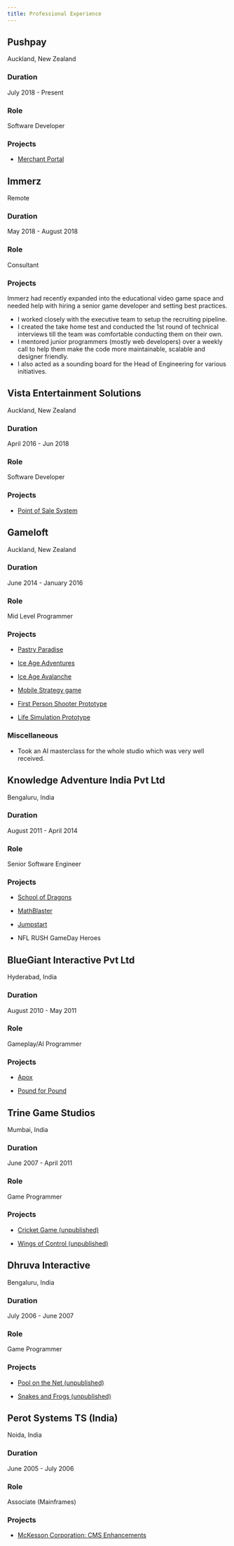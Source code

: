 ```yaml
---
title: Professional Experience
---
```


<!-- markdownlint-disable no-duplicate-header -->

## Pushpay

Auckland, New Zealand

### Duration

July 2018 - Present

### Role

Software Developer

### Projects

-   [Merchant Portal](/cv/professional-projects/merchant-portal-pushpay)

## Immerz

Remote

### Duration

May 2018 - August 2018

### Role

Consultant

### Projects

Immerz had recently expanded into the educational video game space and needed help with hiring a senior game developer and setting best practices.

-   I worked closely with the executive team to setup the recruiting pipeline.
-   I created the take home test and conducted the 1st round of technical interviews till the team was comfortable conducting them on their own.
-   I mentored junior programmers (mostly web developers) over a weekly call to help them make the code more maintainable, scalable and designer friendly.
-   I also acted as a sounding board for the Head of Engineering for various initiatives.

## Vista Entertainment Solutions

Auckland, New Zealand

### Duration

April 2016 - Jun 2018

### Role

Software Developer

### Projects

-   [Point of Sale System](/cv/professional-projects/point-of-sale-system)

## Gameloft

Auckland, New Zealand

### Duration

June 2014 - January 2016

### Role

Mid Level Programmer

### Projects

-   [Pastry Paradise](/cv/professional-projects/pastry-paradise)

-   [Ice Age Adventures](/cv/professional-projects/ice-age-adventures)

-   [Ice Age Avalanche](/cv/professional-projects/ice-age-avalanche)

-   [Mobile Strategy game](/cv/professional-projects/mobile-strategy-game-unpublished)

-   [First Person Shooter Prototype](/cv/professional-projects/first-person-shooter-prototype)

-   [Life Simulation Prototype](/cv/professional-projects/life-simulation-prototype)

### Miscellaneous

-   Took an AI masterclass for the whole studio which was very well received.

## Knowledge Adventure India Pvt Ltd

Bengaluru, India

### Duration

August 2011 - April 2014

### Role

Senior Software Engineer

### Projects

-   [School of Dragons](/cv/professional-projects/schoolofdragons)

-   [MathBlaster](/cv/professional-projects/mathblaster)

-   [Jumpstart](/cv/professional-projects/jumpstart)

-   NFL RUSH GameDay Heroes

## BlueGiant Interactive Pvt Ltd

Hyderabad, India

### Duration

August 2010 - May 2011

### Role

Gameplay/AI Programmer

### Projects

-   [Apox](/cv/professional-projects/apox)

-   [Pound for Pound](/cv/professional-projects/pound-pound)

## Trine Game Studios

Mumbai, India

### Duration

June 2007 - April 2011

### Role

Game Programmer

### Projects

-   [Cricket Game (unpublished)](/cv/professional-projects/cricket-game-unpublished)

-   [Wings of Control (unpublished)](/cv/professional-projects/wingsofcontrolunpublished)

## Dhruva Interactive

Bengaluru, India

### Duration

July 2006 - June 2007

### Role

Game Programmer

### Projects

-   [Pool on the Net (unpublished)](/cv/professional-projects/pool-net)

-   [Snakes and Frogs (unpublished)](/cv/professional-projects/snakes-frogs-unpublished)

## Perot Systems TS (India)

Noida, India

### Duration

June 2005 - July 2006

### Role

Associate (Mainframes)

### Projects

-   [McKesson Corporation: CMS Enhancements](/cv/professional-projects/mckesson-corporation-cms-enhancements)
